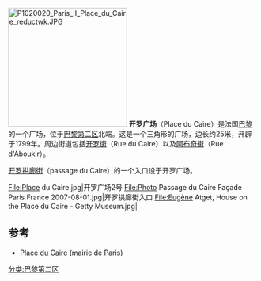 [[File:P1020020_Paris_II_Place_du_Caire_reductwk.JPG|240px]]
'''开罗广场'''（Place du Caire）是法国[[巴黎|巴黎]]的一个广场，位于[[巴黎第二区|巴黎第二区]]北端。这是一个三角形的广场，边长约25米，开辟于1799年。周边街道包括[[开罗街|开罗街]]（Rue du Caire）以及[[阿布奇街|阿布奇街]]（Rue d'Aboukir）。

[[开罗拱廊街|开罗拱廊街]]（passage du Caire）的一个入口设于开罗广场。

<gallery>
File:Place du Caire.jpg|开罗广场2号
File:Photo Passage du Caire Façade Paris France 2007-08-01.jpg|开罗拱廊街入口
File:Eugène Atget, House on the Place du Caire - Getty Museum.jpg| 
</gallery>
== 参考 ==
* [http://www.v2asp.paris.fr/commun/v2asp/v2/nomenclature_voies/Voieactu/1423.nom.htm Place du Caire] {{Wayback|url=http://www.v2asp.paris.fr/commun/v2asp/v2/nomenclature_voies/Voieactu/1423.nom.htm |date=20160303201040 }} (mairie de Paris)
<references />
[[分类:巴黎第二区|分类:巴黎第二区]]